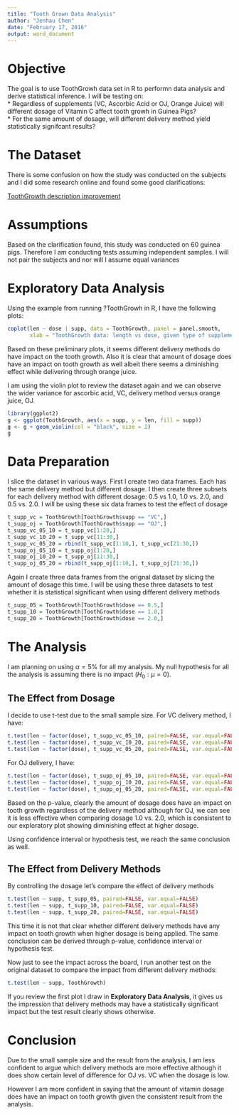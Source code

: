 ```yaml
---
title: "Tooth Grown Data Analysis"
author: "Jenhau Chen"
date: "February 17, 2016"
output: word_document
---
```

# Objective
The goal is to use ToothGrowh data set in R to performn data analysis and derive statistical inference. I will be testing on:  
* Regardless of supplements (VC, Ascorbic Acid or OJ, Orange Juice) will different dosage of Vitamin C affect tooth growh in Guinea Pigs?  
* For the same amount of dosage, will different delivery method yield statistically signifcant results?

# The Dataset
There is some confusion on how the study was conducted on the subjects and I did some research online and found some good clarifications:

[ToothGrowth description improvement](https://bugs.r-project.org/bugzilla3/show_bug.cgi?id=15953)

# Assumptions
Based on the clarification found, this study was conducted on 60 guinea pigs. Therefore I am conducting tests assuming independent samples. I will not pair the subjects and nor will I assume equal variances

# Exploratory Data Analysis

Using the example from running ?ToothGrowh in R, I have the following plots:

```r
coplot(len ~ dose | supp, data = ToothGrowth, panel = panel.smooth,
       xlab = "ToothGrowth data: length vs dose, given type of supplement")
```

Based on these preliminary plots, it seems different delivery methods do have impact on the tooth growth. Also it is clear that amount of dosage does have an impact on tooth growth as well albeit there seems a diminishing effect while delivering through orange juice.

I am using the violin plot to review the dataset again and we can observe the wider variance for ascorbic acid, VC, delivery method versus orange juice, OJ.

```r
library(ggplot2)
g <- ggplot(ToothGrowth, aes(x = supp, y = len, fill = supp))
g <- g + geom_violin(col = "black", size = 2)
g
```
# Data Preparation
I slice the dataset in various ways. First I create two data frames. Each has the same delivery method but different dosage. I then create three subsets for each delivery method with different dosage: 0.5 vs 1.0, 1.0 vs. 2.0, and 0.5 vs. 2.0. I will be using these six data frames to test the effect of dosage

```r
t_supp_vc = ToothGrowth[ToothGrowth$supp == "VC",]
t_supp_oj = ToothGrowth[ToothGrowth$supp == "OJ",]
t_supp_vc_05_10 = t_supp_vc[1:20,]
t_supp_vc_10_20 = t_supp_vc[11:30,]
t_supp_vc_05_20 = rbind(t_supp_vc[1:10,], t_supp_vc[21:30,])
t_supp_oj_05_10 = t_supp_oj[1:20,]
t_supp_oj_10_20 = t_supp_oj[11:30,]
t_supp_oj_05_20 = rbind(t_supp_oj[1:10,], t_supp_oj[21:30,])
```

Again I create three data frames from the orignal dataset by slicing the amount of dosage this time. I will be using these three datasets to test whether it is statistical significant when using different delivery methods

```r
t_supp_05 = ToothGrowth[ToothGrowth$dose == 0.5,]
t_supp_10 = ToothGrowth[ToothGrowth$dose == 1.0,]
t_supp_20 = ToothGrowth[ToothGrowth$dose == 2.0,]
```

# The Analysis
I am planning on using $\alpha = 5\%$ for all my analysis. My null hypothesis for all the analysis is assuming there is no impact ($H_0: \mu=0$).

## The Effect from Dosage
I decide to use t-test due to the small sample size. For VC delivery method, I have:
```r
t.test(len ~ factor(dose), t_supp_vc_05_10, paired=FALSE, var.equal=FALSE)
t.test(len ~ factor(dose), t_supp_vc_10_20, paired=FALSE, var.equal=FALSE)
t.test(len ~ factor(dose), t_supp_vc_05_20, paired=FALSE, var.equal=FALSE)
```

For OJ delivery, I have:

```r
t.test(len ~ factor(dose), t_supp_oj_05_10, paired=FALSE, var.equal=FALSE)
t.test(len ~ factor(dose), t_supp_oj_10_20, paired=FALSE, var.equal=FALSE)
t.test(len ~ factor(dose), t_supp_oj_05_20, paired=FALSE, var.equal=FALSE)
```

Based on the p-value, clearly the amount of dosage does have an impact on tooth growth regardless of the delivery method although for OJ, we can see it is less effective when comparing dosage 1.0 vs. 2.0, which is consistent to our exploratory plot showing diminishing effect at higher dosage.

Using confidence interval or hypothesis test, we reach the same conclusion as well.

## The Effect from Delivery Methods

By controlling the dosage let's compare the effect of delivery methods
```r
t.test(len ~ supp, t_supp_05, paired=FALSE, var.equal=FALSE)
t.test(len ~ supp, t_supp_10, paired=FALSE, var.equal=FALSE)
t.test(len ~ supp, t_supp_20, paired=FALSE, var.equal=FALSE)
```

This time it is not that clear whether different delivery methods have any impact on tooth growth when higher dosage is being applied. The same conclusion can be derived through p-value, confidence interval or hypothesis test.

Now just to see the impact across the board, I run another test on the original dataset to compare the impact from different delivery methods:

```r
t.test(len ~ supp, ToothGrowth)
```

If you review the first plot I draw in __Exploratory Data Analysis__, it gives us the impression that delivery methods may have a statistically significant impact but the test result clearly shows otherwise.

# Conclusion
Due to the small sample size and the result from the analysis, I am less confident to argue which delivery methods are more effective although it does show certain level of difference for OJ vs. VC when the dosage is low.

However I am more confident in saying that the amount of vitamin dosage does have an impact on tooth growth given the consistent result from the analysis.